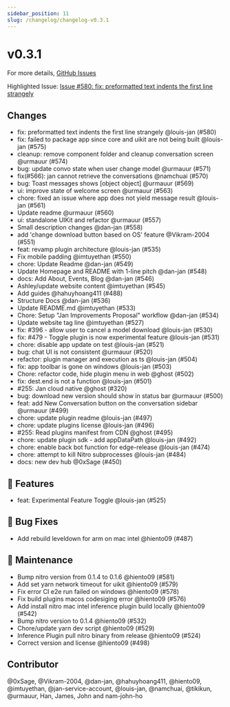 ```yaml
---
sidebar_position: 11
slug: /changelog/changelog-v0.3.1
---
```

# v0.3.1

For more details, [GitHub Issues](https://github.com/janhq/jan/releases/tag/v0.3.1)

Highlighted Issue:  [Issue #580: fix: preformatted text indents the first line strangely](https://github.com/janhq/jan/pull/580)

## Changes

- fix: preformatted text indents the first line strangely @louis-jan (#580)
- fix: failed to package app since core and uikit are not being built @louis-jan (#575)
- cleanup: remove component folder and cleanup conversation screen @urmauur (#574)
- bug: update convo state when user change model @urmauur (#571)
- fix(#566): jan cannot retrieve the conversations @namchuai (#570)
- bug: Toast messages shows [object object] @urmauur (#569)
- ui: improve state of welcome screen @urmauur (#563)
- chore: fixed an issue where app does not yield message result @louis-jan (#561)
- Update readme @urmauur (#560)
- ui: standalone UIKit and refactor @urmauur (#557)
- Small description changes @dan-jan (#558)
- add 'change download button based on OS' feature @Vikram-2004 (#551)
- feat: revamp plugin architecture @louis-jan (#535)
- Fix mobile padding @imtuyethan (#550)
- chore: Update Readme @dan-jan (#549)
- Update Homepage and README with 1-line pitch @dan-jan (#548)
- docs: Add About, Events, Blog @dan-jan (#546)
- Ashley/update website content @imtuyethan (#545)
- Add guides @hahuyhoang411 (#488)
- Structure Docs @dan-jan (#536)
- Update README.md @imtuyethan (#533)
- Chore: Setup "Jan Improvements Proposal" workflow @dan-jan (#534)
- Update website tag line @imtuyethan (#527)
- fix: #396 - allow user to cancel a model download @louis-jan (#530)
- fix: #479 - Toggle plugin is now experimental feature @louis-jan (#531)
- chore: disable app update on test @louis-jan (#521)
- bug: chat UI is not consistent  @urmauur (#520)
- refactor: plugin manager and execution as ts @louis-jan (#504)
- fix: app toolbar is gone on windows @louis-jan (#503)
- Chore: refactor code, hide plugin menu in web @ghost (#502)
- fix: dest.end is not a function @louis-jan (#501)
- #255: Jan cloud native @ghost (#320)
- bug: download new version should show in status bar @urmauur (#500)
- feat: add New Conversation button on the conversation sidebar @urmauur (#499)
- chore: update plugin readme @louis-jan (#497)
- chore: update plugins license @louis-jan (#496)
- #255: Read plugins manifest from CDN @ghost (#495)
- chore: update plugin sdk - add appDataPath @louis-jan (#492)
- chore: enable back bot function for edge-release @louis-jan (#474)
- chore: attempt to kill Nitro subprocesses @louis-jan (#484)
- docs: new dev hub @0xSage (#450)

## 🚀 Features

- feat: Experimental Feature Toggle @louis-jan (#525)

## 🐛 Bug Fixes

- Add rebuild leveldown for arm on mac intel @hiento09 (#487)

## 🧰 Maintenance

- Bump nitro version from 0.1.4 to 0.1.6 @hiento09 (#581)
- Add set yarn network timeout for uikit @hiento09 (#579)
- Fix error CI e2e run failed on windows @hiento09 (#578)
- Fix build plugins macos codesiging error @hiento09 (#576)
- Add install nitro mac intel inference plugin build locally @hiento09 (#542)
- Bump nitro version to 0.1.4 @hiento09 (#532)
- Chore/update yarn dev script @hiento09 (#529)
- Inference Plugin pull nitro binary from release @hiento09 (#524)
- Correct version and license @hiento09 (#498)

## Contributor

@0xSage, @Vikram-2004, @dan-jan, @hahuyhoang411, @hiento09, @imtuyethan, @jan-service-account, @louis-jan, @namchuai, @tikikun, @urmauur, Han, James, John and nam-john-ho

